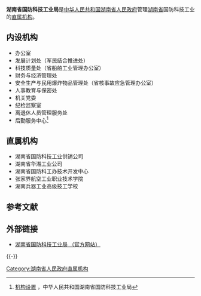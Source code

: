 {{Infobox PRCG
|机构名称=湖南省国防科技工业局 
|标志1=Red star.svg
|标志1说明=[[印章|印章]][[s:国务院关于国家行政机关和企业事业单位社会团体印章管理的规定|规定]]：[[直径|直径]]?厘米，中央刊[[五角星|五角星]]。
|职位1=局长
|人员1=[[童旭东|童旭东]]
|职位2=副局长
|人员2=[[吴启荣|吴启荣]]{{wrap}}[[聂建秋|聂建秋]]{{wrap}}[[唐勇|唐勇]]{{wrap}}[[唐新民|唐新民]]
|人数2=4
|成立时间=
|上级机构=[[湖南省人民政府|湖南省人民政府]]
|机构类型=[[湖南省人民政府直属机构|湖南省人民政府直属机构]]
|行政级别=正地厅级
|前身=[[湖南省国防科技工业委员会|湖南省国防科技工业委员会]]
|地址1=[[湖南省|湖南省]][[长沙市|长沙市]]迎宾路238号
|网站=湖南省国防科技工业局 
|网址=http://www.hngfkgb.gov.cn/
}}
'''湖南省国防科技工业局 '''是[[中华人民共和国|中华人民共和国]][[湖南省人民政府|湖南省人民政府]]管理[[湖南省|湖南省]]国防科技工业的[[湖南省人民政府直属机构|直属机构]]。

==内设机构==
*办公室
*发展计划处（军民结合推进处）
*科技质量处（省船舶工业管理办公室）
*财务与经济管理处
*安全生产与民用爆炸物品管理处（省核事故应急管理办公室）
*人事教育与保密处
*机关党委
*纪检监察室
*离退休人员管理服务处
*后勤服务中心<ref>[http://www.hngfkgb.gov.cn/html/jgsz.asp 机构设置] {{Wayback|url=http://www.hngfkgb.gov.cn/html/jgsz.asp |date=20111105032909 }}，中华人民共和国湖南省国防科技工业局</ref>

== 直属机构 ==
*湖南省国防科技工业供销公司
*湖南省华湘工业公司
*湖南省国防科工办技术开发中心
*张家界航空工业职业技术学院
*湖南兵器工业高级技工学校

==参考文献==
{{Reflist}}

==外部链接==
*[https://web.archive.org/web/20180928170835/http://www.hngfkgb.gov.cn/ 湖南省国防科技工业局 （官方网站）]

{{-}}
{{湖南省人民政府}}

[[Category:湖南省人民政府直属机构|Category:湖南省人民政府直属机构]]